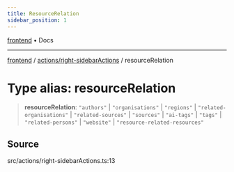 ```yaml
---
title: ResourceRelation
sidebar_position: 1
---
```


[frontend](../../..) • Docs

***

[frontend](../../..) / [actions/right-sidebarActions](..) / resourceRelation

# Type alias: resourceRelation

> **resourceRelation**: `"authors"` \| `"organisations"` \| `"regions"` \| `"related-organisations"` \| `"related-sources"` \| `"sources"` \| `"ai-tags"` \| `"tags"` \| `"related-persons"` \| `"website"` \| `"resource-related-resources"`

## Source

src/actions/right-sidebarActions.ts:13
